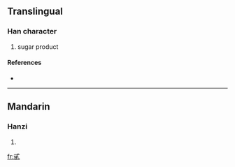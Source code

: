 ==Translingual==

===Han character===
{{Han char|rn=99|rad=甘|as=03|sn=8|four=|canj=戈心廿一 (IPTM)}}

# sugar product

====References====
* {{Han ref|kx=0355.101|hdz=10559.070|uh=7519|ud=29977}}

----

==Mandarin==

===Hanzi===
{{cmn-hanzi|pin=[[dài]] ([[dai4]])|wg=tai<sup>4</sup>}}

# {{defn|Mandarin|sort=甘03}}

[[fr:甙]]